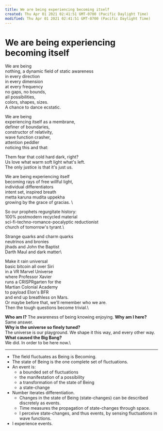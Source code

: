 ```yaml
---
title: We are being experiencing becoming itself
created: Thu Apr 01 2021 02:41:51 GMT-0700 (Pacific Daylight Time)
modified: Thu Apr 01 2021 02:41:51 GMT-0700 (Pacific Daylight Time)
---
```

# We are being experiencing becoming itself

We are being \
nothing,
a dynamic field
of static awareness \
in every direction \
in every dimension \
at every frequency \
no gaps, no bounds, \
all possibilities, \
colors, shapes, sizes. \
A chance to dance ecstatic.

We are being \
experiencing itself as a membrane, \
definer of boundaries, \
constructor of relativity, \
wave function crasher, \
attention peddler \
noticing this and that:

Them fear that cold hard dark, right? \
Us love what warm soft light what's left. \
The only justice is that it's just us.

We are being experiencing itself \
becoming rays of free willful light, \
individual differentiators \
intent set, inspired breath \
metta karuna mudita uppekha \
growing by the grace of gracias. \

So our prophets regurgitate history:\
100% postmodern recycled material\
sci-fi-techno-romance-pocalyptic reductionist\
church of tomorrow's tyrant.\

Strange quarks and charm quarks\
neutrinos and bronies\
jihads and John the Baptist\
Darth Maul and dark matter\

Make it rain universal \
basic bitcoin all over Siri \
in a VR Marvel Universe\
where Professor Xavier\
runs a CRISPRgarten for the\
Martian Colonial Academy\
to payload Elon's BFR\
and end up breathless on Mars.\
Or maybe before that, we'll remember who we are.\
Then the tough questions become trivial.\

**Who am I?**
The awareness of being knowing enjoying.
**Why am I here?**\
Same answer.\
**Why is the universe so finely tuned?**\
The universe is our playground. We shape it this way, and every other way.\
**What caused the Big Bang?**\
We did. In order to be here now.\

---

- The field fluctuates as Being is Becoming.
- The state of Being is the one complete set of fluctuations.
- An event is:
  - a bounded set of fluctuations
  - the manifestation of a possibility
  - a transformation of the state of Being
  - a state-change
- Number iterates differentiation.
  - Changes in the state of Being (state-changes) can be described discretely as events.
  - Time measures the propagation of state-changes through space.
  - I perceive state-changes, and thus events, by sensing fluctuations in wave functions.
- I experience events.
